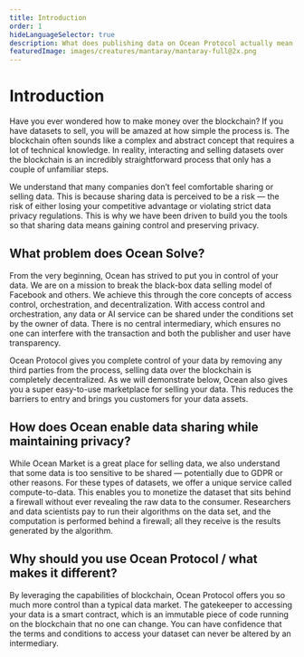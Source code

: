 ```yaml
---
title: Introduction
order: 1
hideLanguageSelector: true
description: What does publishing data on Ocean Protocol actually mean, and how can we trace the development of the ideas behind it back through to it's original mission?
featuredImage: images/creatures/mantaray/mantaray-full@2x.png
---
```


# Introduction

Have you ever wondered how to make money over the blockchain? If you have datasets to sell, you will be amazed at how simple the process is. The blockchain often sounds like a complex and abstract concept that requires a lot of technical knowledge. In reality, interacting and selling datasets over the blockchain is an incredibly straightforward process that only has a couple of unfamiliar steps.

We understand that many companies don’t feel comfortable sharing or selling data. This is because sharing data is perceived to be a risk — the risk of either losing your competitive advantage or violating strict data privacy regulations. This is why we have been driven to build you the tools so that sharing data means gaining control and preserving privacy.

## What problem does Ocean Solve?

From the very beginning, Ocean has strived to put you in control of your data. We are on a mission to break the black-box data selling model of Facebook and others. We achieve this through the core concepts of access control, orchestration, and decentralization. With access control and orchestration, any data or AI service can be shared under the conditions set by the owner of data. There is no central intermediary, which ensures no one can interfere with the transaction and both the publisher and user have transparency.

Ocean Protocol gives you complete control of your data by removing any third parties from the process, selling data over the blockchain is completely decentralized. As we will demonstrate below, Ocean also gives you a super easy-to-use marketplace for selling your data. This reduces the barriers to entry and brings you customers for your data assets.

## How does Ocean enable data sharing while maintaining privacy?

While Ocean Market is a great place for selling data, we also understand that some data is too sensitive to be shared — potentially due to GDPR or other reasons. For these types of datasets, we offer a unique service called compute-to-data. This enables you to monetize the dataset that sits behind a firewall without ever revealing the raw data to the consumer. Researchers and data scientists pay to run their algorithms on the data set, and the computation is performed behind a firewall; all they receive is the results generated by the algorithm.

## Why should you use Ocean Protocol / what makes it different?

By leveraging the capabilities of blockchain, Ocean Protocol offers you so much more control than a typical data market. The gatekeeper to accessing your data is a smart contract, which is an immutable piece of code running on the blockchain that no one can change. You can have confidence that the terms and conditions to access your dataset can never be altered by an intermediary.
